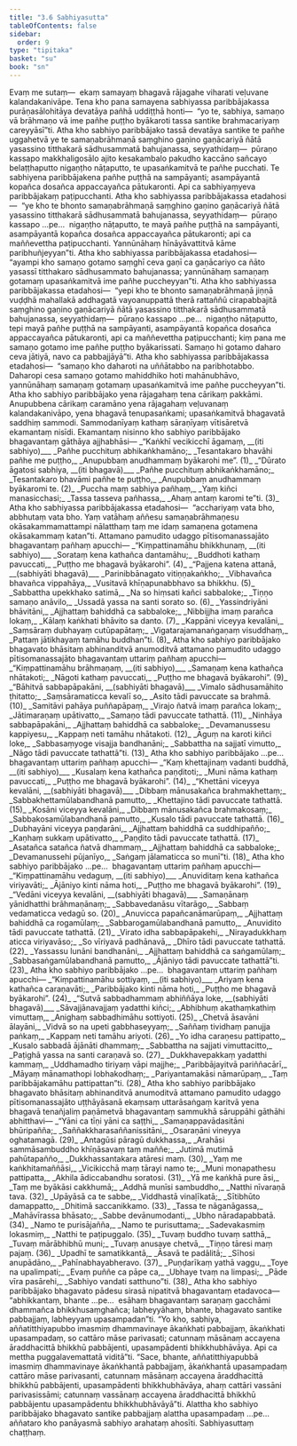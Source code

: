 ```yaml
---
title: "3.6 Sabhiyasutta"
tableOfContents: false
sidebar:
  order: 9
type: "tipitaka"
basket: "su"
book: "sn"
---
```



<DynamicBreadcrumb />

<Paragraph number="597" book="sn">
Evaṃ me sutaṃ—  ekaṃ samayaṃ bhagavā rājagahe viharati veḷuvane kalandakanivāpe. Tena kho pana samayena sabhiyassa paribbājakassa purāṇasālohitāya devatāya pañhā uddiṭṭhā honti—  “yo te, sabhiya, samaṇo vā brāhmaṇo vā ime pañhe puṭṭho byākaroti tassa santike brahmacariyaṃ careyyāsī”ti.
</Paragraph>

<Paragraph number="598" book="sn">
Atha kho sabhiyo paribbājako tassā devatāya santike te pañhe uggahetvā ye te samaṇabrāhmaṇā saṃghino gaṇino gaṇācariyā ñātā yasassino titthakarā sādhusammatā bahujanassa, seyyathidaṃ—  pūraṇo kassapo makkhaligosālo ajito kesakambalo pakudho kaccāno sañcayo belaṭṭhaputto nigaṇṭho nāṭaputto, te upasaṅkamitvā te pañhe pucchati. Te sabhiyena paribbājakena pañhe puṭṭhā na sampāyanti; asampāyantā kopañca dosañca appaccayañca pātukaronti. Api ca sabhiyaṃyeva paribbājakaṃ paṭipucchanti.
</Paragraph>

<Paragraph number="599" book="sn">
Atha kho sabhiyassa paribbājakassa etadahosi—  “ye kho te bhonto samaṇabrāhmaṇā saṃghino gaṇino gaṇācariyā ñātā yasassino titthakarā sādhusammatā bahujanassa, seyyathidaṃ—  pūraṇo kassapo …pe…  nigaṇṭho nāṭaputto, te mayā pañhe puṭṭhā na sampāyanti, asampāyantā kopañca dosañca appaccayañca pātukaronti; api ca maññevettha paṭipucchanti. Yannūnāhaṃ hīnāyāvattitvā kāme paribhuñjeyyan”ti.
</Paragraph>

<Paragraph number="600" book="sn">
Atha kho sabhiyassa paribbājakassa etadahosi—  “ayampi kho samaṇo gotamo saṃghī ceva gaṇī ca gaṇācariyo ca ñāto yasassī titthakaro sādhusammato bahujanassa; yannūnāhaṃ samaṇaṃ gotamaṃ upasaṅkamitvā ime pañhe puccheyyan”ti.
</Paragraph>

<Paragraph number="601" book="sn">
Atha kho sabhiyassa paribbājakassa etadahosi—  “yepi kho te bhonto samaṇabrāhmaṇā jiṇṇā vuḍḍhā mahallakā addhagatā vayoanuppattā therā rattaññū cirapabbajitā saṃghino gaṇino gaṇācariyā ñātā yasassino titthakarā sādhusammatā bahujanassa, seyyathidaṃ—  pūraṇo kassapo …pe…  nigaṇṭho nāṭaputto, tepi mayā pañhe puṭṭhā na sampāyanti, asampāyantā kopañca dosañca appaccayañca pātukaronti, api ca maññevettha paṭipucchanti; kiṃ pana me samaṇo gotamo ime pañhe puṭṭho byākarissati. Samaṇo hi gotamo daharo ceva jātiyā, navo ca pabbajjāyā”ti.
</Paragraph>

<Paragraph number="602" book="sn">
Atha kho sabhiyassa paribbājakassa etadahosi—  “samaṇo kho daharoti na uññātabbo na paribhotabbo. Daharopi cesa samaṇo gotamo mahiddhiko hoti mahānubhāvo, yannūnāhaṃ samaṇaṃ gotamaṃ upasaṅkamitvā ime pañhe puccheyyan”ti.
</Paragraph>

<Paragraph number="603" book="sn">
Atha kho sabhiyo paribbājako yena rājagahaṃ tena cārikaṃ pakkāmi. Anupubbena cārikaṃ caramāno yena rājagahaṃ veḷuvanaṃ kalandakanivāpo, yena bhagavā tenupasaṅkami; upasaṅkamitvā bhagavatā saddhiṃ sammodi. Sammodanīyaṃ kathaṃ sāraṇīyaṃ vītisāretvā ekamantaṃ nisīdi. Ekamantaṃ nisinno kho sabhiyo paribbājako bhagavantaṃ gāthāya ajjhabhāsi—
</Paragraph>

<Division number="516" book="sn" bookNo="18" page="357">

<Paragraph number="604" type="verses" book="sn">
_“Kaṅkhī vecikicchī āgamaṃ, __(iti sabhiyo)___  
_Pañhe pucchituṃ abhikaṅkhamāno;_  
_Tesantakaro bhavāhi pañhe me puṭṭho,_  
_Anupubbaṃ anudhammaṃ byākarohi me”. (1)_  

</Paragraph>

</Division>
<Division number="517" book="sn" bookNo="18" page="357">

<Paragraph number="605" type="verses" book="sn">
_“Dūrato āgatosi sabhiya, __(iti bhagavā)___  
_Pañhe pucchituṃ abhikaṅkhamāno;_  
_Tesantakaro bhavāmi pañhe te puṭṭho,_  
_Anupubbaṃ anudhammaṃ byākaromi te. (2)_  

</Paragraph>

</Division>
<Division number="518" book="sn" bookNo="18" page="357">

<Paragraph number="606" type="verses" book="sn">
_Puccha maṃ sabhiya pañhaṃ,_  
_Yaṃ kiñci manasicchasi;_  
_Tassa tasseva pañhassa,_  
_Ahaṃ antaṃ karomi te”ti. (3)_  

</Paragraph>

<Paragraph number="607" book="sn">
Atha kho sabhiyassa paribbājakassa etadahosi—  “acchariyaṃ vata bho, abbhutaṃ vata bho. Yaṃ vatāhaṃ aññesu samaṇabrāhmaṇesu okāsakammamattampi nālatthaṃ taṃ me idaṃ samaṇena gotamena okāsakammaṃ katan”ti. Attamano pamudito udaggo pītisomanassajāto bhagavantaṃ pañhaṃ apucchi—
</Paragraph>

</Division>
<Division number="519" book="sn" bookNo="18" page="357">

<Paragraph number="608" type="verses" book="sn">
_“Kiṃpattinamāhu bhikkhunaṃ, __(iti sabhiyo)___  
_Sorataṃ kena kathañca dantamāhu;_  
_Buddhoti kathaṃ pavuccati,_  
_Puṭṭho me bhagavā byākarohi”. (4)_  

</Paragraph>

</Division>
<Division number="520" book="sn" bookNo="18" page="357">

<Paragraph number="609" type="verses" book="sn">
_“Pajjena katena attanā, __(sabhiyāti bhagavā)___  
_Parinibbānagato vitiṇṇakaṅkho;_  
_Vibhavañca bhavañca vippahāya,_  
_Vusitavā khīṇapunabbhavo sa bhikkhu. (5)_  

</Paragraph>

</Division>
<Division number="521" book="sn" bookNo="18" page="358">

<Paragraph number="610" type="verses" book="sn">
_Sabbattha upekkhako satimā,_  
_Na so hiṃsati kañci sabbaloke;_  
_Tiṇṇo samaṇo anāvilo,_  
_Ussadā yassa na santi sorato so. (6)_  

</Paragraph>

</Division>
<Division number="522" book="sn" bookNo="18" page="358">

<Paragraph number="611" type="verses" book="sn">
_Yassindriyāni bhāvitāni,_  
_Ajjhattaṃ bahiddhā ca sabbaloke;_  
_Nibbijjha imaṃ parañca lokaṃ,_  
_Kālaṃ kaṅkhati bhāvito sa danto. (7)_  

</Paragraph>

</Division>
<Division number="523" book="sn" bookNo="18" page="358">

<Paragraph number="612" type="verses" book="sn">
_Kappāni viceyya kevalāni,_  
_Saṃsāraṃ dubhayaṃ cutūpapātaṃ;_  
_Vigatarajamanaṅgaṇaṃ visuddhaṃ,_  
_Pattaṃ jātikhayaṃ tamāhu buddhan”ti. (8)_  

</Paragraph>

<Paragraph number="613" book="sn">
Atha kho sabhiyo paribbājako bhagavato bhāsitaṃ abhinanditvā anumoditvā attamano pamudito udaggo pītisomanassajāto bhagavantaṃ uttariṃ pañhaṃ apucchi—
</Paragraph>

</Division>
<Division number="524" book="sn" bookNo="18" page="358">

<Paragraph number="614" type="verses" book="sn">
_“Kiṃpattinamāhu brāhmaṇaṃ, __(iti sabhiyo)___  
_Samaṇaṃ kena kathañca nhātakoti;_  
_Nāgoti kathaṃ pavuccati,_  
_Puṭṭho me bhagavā byākarohi”. (9)_  

</Paragraph>

</Division>
<Division number="525" book="sn" bookNo="18" page="358">

<Paragraph number="615" type="verses" book="sn">
_“Bāhitvā sabbapāpakāni, __(sabhiyāti bhagavā)___  
_Vimalo sādhusamāhito ṭhitatto;_  
_Saṃsāramaticca kevalī so,_  
_Asito tādi pavuccate sa brahmā. (10)_  

</Paragraph>

</Division>
<Division number="526" book="sn" bookNo="18" page="358">

<Paragraph number="616" type="verses" book="sn">
_Samitāvi pahāya puññapāpaṃ,_  
_Virajo ñatvā imaṃ parañca lokaṃ;_  
_Jātimaraṇaṃ upātivatto,_  
_Samaṇo tādi pavuccate tathattā. (11)_  

</Paragraph>

</Division>
<Division number="527" book="sn" bookNo="18" page="359">

<Paragraph number="617" type="verses" book="sn">
_Ninhāya sabbapāpakāni,_  
_Ajjhattaṃ bahiddhā ca sabbaloke;_  
_Devamanussesu kappiyesu,_  
_Kappaṃ neti tamāhu nhātakoti. (12)_  

</Paragraph>

</Division>
<Division number="528" book="sn" bookNo="18" page="359">

<Paragraph number="618" type="verses" book="sn">
_Āguṃ na karoti kiñci loke,_  
_Sabbasaṃyoge visajja bandhanāni;_  
_Sabbattha na sajjatī vimutto,_  
_Nāgo tādi pavuccate tathattā”ti. (13)_  

</Paragraph>

<Paragraph number="619" book="sn">
Atha kho sabhiyo paribbājako …pe…  bhagavantaṃ uttariṃ pañhaṃ apucchi—
</Paragraph>

</Division>
<Division number="529" book="sn" bookNo="18" page="359">

<Paragraph number="620" type="verses" book="sn">
_“Kaṃ khettajinaṃ vadanti buddhā, __(iti sabhiyo)___  
_Kusalaṃ kena kathañca paṇḍitoti;_  
_Muni nāma kathaṃ pavuccati,_  
_Puṭṭho me bhagavā byākarohi”. (14)_  

</Paragraph>

</Division>
<Division number="530" book="sn" bookNo="18" page="359">

<Paragraph number="621" type="verses" book="sn">
_“Khettāni viceyya kevalāni, __(sabhiyāti bhagavā)___  
_Dibbaṃ mānusakañca brahmakhettaṃ;_  
_Sabbakhettamūlabandhanā pamutto,_  
_Khettajino tādi pavuccate tathattā. (15)_  

</Paragraph>

</Division>
<Division number="531" book="sn" bookNo="18" page="359">

<Paragraph number="622" type="verses" book="sn">
_Kosāni viceyya kevalāni,_  
_Dibbaṃ mānusakañca brahmakosaṃ;_  
_Sabbakosamūlabandhanā pamutto,_  
_Kusalo tādi pavuccate tathattā. (16)_  

</Paragraph>

</Division>
<Division number="532" book="sn" bookNo="18" page="359">

<Paragraph number="623" type="verses" book="sn">
_Dubhayāni viceyya paṇḍarāni,_  
_Ajjhattaṃ bahiddhā ca suddhipañño;_  
_Kaṇhaṃ sukkaṃ upātivatto,_  
_Paṇḍito tādi pavuccate tathattā. (17)_  

</Paragraph>

</Division>
<Division number="533" book="sn" bookNo="18" page="360">

<Paragraph number="624" type="verses" book="sn">
_Asatañca satañca ñatvā dhammaṃ,_  
_Ajjhattaṃ bahiddhā ca sabbaloke;_  
_Devamanussehi pūjanīyo,_  
_Saṅgaṃ jālamaticca so munī”ti. (18)_  

</Paragraph>

<Paragraph number="625" book="sn">
Atha kho sabhiyo paribbājako …pe…  bhagavantaṃ uttariṃ pañhaṃ apucchi—
</Paragraph>

</Division>
<Division number="534" book="sn" bookNo="18" page="360">

<Paragraph number="626" type="verses" book="sn">
_“Kiṃpattinamāhu vedaguṃ, __(iti sabhiyo)___  
_Anuviditaṃ kena kathañca viriyavāti;_  
_Ājāniyo kinti nāma hoti,_  
_Puṭṭho me bhagavā byākarohi”. (19)_  

</Paragraph>

</Division>
<Division number="535" book="sn" bookNo="18" page="360">

<Paragraph number="627" type="verses" book="sn">
_“Vedāni viceyya kevalāni, __(sabhiyāti bhagavā)___  
_Samaṇānaṃ yānidhatthi brāhmaṇānaṃ;_  
_Sabbavedanāsu vītarāgo,_  
_Sabbaṃ vedamaticca vedagū so. (20)_  

</Paragraph>

</Division>
<Division number="536" book="sn" bookNo="18" page="360">

<Paragraph number="628" type="verses" book="sn">
_Anuvicca papañcanāmarūpaṃ,_  
_Ajjhattaṃ bahiddhā ca rogamūlaṃ;_  
_Sabbarogamūlabandhanā pamutto,_  
_Anuvidito tādi pavuccate tathattā. (21)_  

</Paragraph>

</Division>
<Division number="537" book="sn" bookNo="18" page="360">

<Paragraph number="629" type="verses" book="sn">
_Virato idha sabbapāpakehi,_  
_Nirayadukkhaṃ aticca viriyavāso;_  
_So vīriyavā padhānavā,_  
_Dhīro tādi pavuccate tathattā. (22)_  

</Paragraph>

</Division>
<Division number="538" book="sn" bookNo="18" page="360">

<Paragraph number="630" type="verses" book="sn">
_Yassassu lunāni bandhanāni,_  
_Ajjhattaṃ bahiddhā ca saṅgamūlaṃ;_  
_Sabbasaṅgamūlabandhanā pamutto,_  
_Ājāniyo tādi pavuccate tathattā”ti. (23)_  

</Paragraph>

<Paragraph number="631" book="sn">
Atha kho sabhiyo paribbājako …pe…  bhagavantaṃ uttariṃ pañhaṃ apucchi—
</Paragraph>

</Division>
<Division number="539" book="sn" bookNo="18" page="361">

<Paragraph number="632" type="verses" book="sn">
_“Kiṃpattinamāhu sottiyaṃ, __(iti sabhiyo)___  
_Ariyaṃ kena kathañca caraṇavāti;_  
_Paribbājako kinti nāma hoti,_  
_Puṭṭho me bhagavā byākarohi”. (24)_  

</Paragraph>

</Division>
<Division number="540" book="sn" bookNo="18" page="361">

<Paragraph number="633" type="verses" book="sn">
_“Sutvā sabbadhammaṃ abhiññāya loke, __(sabhiyāti bhagavā)___  
_Sāvajjānavajjaṃ yadatthi kiñci;_  
_Abhibhuṃ akathaṃkathiṃ vimuttaṃ,_  
_Anighaṃ sabbadhimāhu sottiyoti. (25)_  

</Paragraph>

</Division>
<Division number="541" book="sn" bookNo="18" page="361">

<Paragraph number="634" type="verses" book="sn">
_Chetvā āsavāni ālayāni,_  
_Vidvā so na upeti gabbhaseyyaṃ;_  
_Saññaṃ tividhaṃ panujja paṅkaṃ,_  
_Kappaṃ neti tamāhu ariyoti. (26)_  

</Paragraph>

</Division>
<Division number="542" book="sn" bookNo="18" page="361">

<Paragraph number="635" type="verses" book="sn">
_Yo idha caraṇesu pattipatto,_  
_Kusalo sabbadā ājānāti dhammaṃ;_  
_Sabbattha na sajjati vimuttacitto,_  
_Paṭighā yassa na santi caraṇavā so. (27)_  

</Paragraph>

</Division>
<Division number="543" book="sn" bookNo="18" page="361">

<Paragraph number="636" type="verses" book="sn">
_Dukkhavepakkaṃ yadatthi kammaṃ,_  
_Uddhamadho tiriyaṃ vāpi majjhe;_  
_Paribbājayitvā pariññacārī,_  
_Māyaṃ mānamathopi lobhakodhaṃ;_  
_Pariyantamakāsi nāmarūpaṃ,_  
_Taṃ paribbājakamāhu pattipattan”ti. (28)_  

</Paragraph>

<Paragraph number="637" book="sn">
Atha kho sabhiyo paribbājako bhagavato bhāsitaṃ abhinanditvā anumoditvā attamano pamudito udaggo pītisomanassajāto uṭṭhāyāsanā ekaṃsaṃ uttarāsaṅgaṃ karitvā yena bhagavā tenañjaliṃ paṇāmetvā bhagavantaṃ sammukhā sāruppāhi gāthāhi abhitthavi—
</Paragraph>

</Division>
<Division number="544" book="sn" bookNo="18" page="362">

<Paragraph number="638" type="verses" book="sn">
_“Yāni ca tīṇi yāni ca saṭṭhi,_  
_Samaṇappavādasitāni bhūripañña;_  
_Saññakkharasaññanissitāni,_  
_Osaraṇāni vineyya oghatamagā. (29)_  

</Paragraph>

</Division>
<Division number="545" book="sn" bookNo="18" page="362">

<Paragraph number="639" type="verses" book="sn">
_Antagūsi pāragū dukkhassa,_  
_Arahāsi sammāsambuddho khīṇāsavaṃ taṃ maññe;_  
_Jutimā mutimā pahūtapañño,_  
_Dukkhassantakara atāresi maṃ. (30)_  

</Paragraph>

</Division>
<Division number="546" book="sn" bookNo="18" page="362">

<Paragraph number="640" type="verses" book="sn">
_Yaṃ me kaṅkhitamaññāsi,_  
_Vicikicchā maṃ tārayi namo te;_  
_Muni monapathesu pattipatta,_  
_Akhila ādiccabandhu soratosi. (31)_  

</Paragraph>

</Division>
<Division number="547" book="sn" bookNo="18" page="362">

<Paragraph number="641" type="verses" book="sn">
_Yā me kaṅkhā pure āsi,_  
_Taṃ me byākāsi cakkhumā;_  
_Addhā munīsi sambuddho,_  
_Natthi nīvaraṇā tava. (32)_  

</Paragraph>

</Division>
<Division number="548" book="sn" bookNo="18" page="362">

<Paragraph number="642" type="verses" book="sn">
_Upāyāsā ca te sabbe,_  
_Viddhastā vinaḷīkatā;_  
_Sītibhūto damappatto,_  
_Dhitimā saccanikkamo. (33)_  

</Paragraph>

</Division>
<Division number="549" book="sn" bookNo="18" page="362">

<Paragraph number="643" type="verses" book="sn">
_Tassa te nāganāgassa,_  
_Mahāvīrassa bhāsato;_  
_Sabbe devānumodanti,_  
_Ubho nāradapabbatā. (34)_  

</Paragraph>

</Division>
<Division number="550" book="sn" bookNo="18" page="362">

<Paragraph number="644" type="verses" book="sn">
_Namo te purisājañña,_  
_Namo te purisuttama;_  
_Sadevakasmiṃ lokasmiṃ,_  
_Natthi te paṭipuggalo. (35)_  

</Paragraph>

</Division>
<Division number="551" book="sn" bookNo="18" page="362">

<Paragraph number="645" type="verses" book="sn">
_Tuvaṃ buddho tuvaṃ satthā,_  
_Tuvaṃ mārābhibhū muni;_  
_Tuvaṃ anusaye chetvā,_  
_Tiṇṇo tāresi maṃ pajaṃ. (36)_  

</Paragraph>

</Division>
<Division number="552" book="sn" bookNo="18" page="362">

<Paragraph number="646" type="verses" book="sn">
_Upadhī te samatikkantā,_  
_Āsavā te padālitā;_  
_Sīhosi anupādāno,_  
_Pahīnabhayabheravo. (37)_  

</Paragraph>

</Division>
<Division number="553" book="sn" bookNo="18" page="363">

<Paragraph number="647" type="verses" book="sn">
_Puṇḍarīkaṃ yathā vaggu,_  
_Toye na upalimpati;_  
_Evaṃ puññe ca pāpe ca,_  
_Ubhaye tvaṃ na limpasi;_  
_Pāde vīra pasārehi,_  
_Sabhiyo vandati satthuno”ti. (38)_  

</Paragraph>

<Paragraph number="648" book="sn">
Atha kho sabhiyo paribbājako bhagavato pādesu sirasā nipatitvā bhagavantaṃ etadavoca—  “abhikkantaṃ, bhante …pe…  esāhaṃ bhagavantaṃ saraṇaṃ gacchāmi dhammañca bhikkhusaṃghañca; labheyyāhaṃ, bhante, bhagavato santike pabbajjaṃ, labheyyaṃ upasampadan”ti.
</Paragraph>

<Paragraph number="649" book="sn">
“Yo kho, sabhiya, aññatitthiyapubbo imasmiṃ dhammavinaye ākaṅkhati pabbajjaṃ, ākaṅkhati upasampadaṃ, so cattāro māse parivasati; catunnaṃ māsānaṃ accayena āraddhacittā bhikkhū pabbājenti, upasampādenti bhikkhubhāvāya. Api ca mettha puggalavemattatā viditā”ti.
</Paragraph>

<Paragraph number="650" book="sn">
“Sace, bhante, aññatitthiyapubbā imasmiṃ dhammavinaye ākaṅkhantā pabbajjaṃ, ākaṅkhantā upasampadaṃ cattāro māse parivasanti, catunnaṃ māsānaṃ accayena āraddhacittā bhikkhū pabbājenti, upasampādenti bhikkhubhāvāya, ahaṃ cattāri vassāni parivasissāmi; catunnaṃ vassānaṃ accayena āraddhacittā bhikkhū pabbājentu upasampādentu bhikkhubhāvāyā”ti. Alattha kho sabhiyo paribbājako bhagavato santike pabbajjaṃ alattha upasampadaṃ …pe…  aññataro kho panāyasmā sabhiyo arahataṃ ahosīti.

</Paragraph>
</Division>

<Paragraph number="651" type="center" book="sn">
Sabhiyasuttaṃ chaṭṭhaṃ.
</Paragraph>